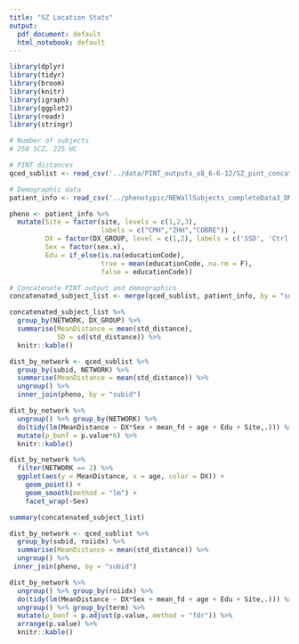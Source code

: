 ```yaml
---
title: "SZ Location Stats"
output:
  pdf_document: default
  html_notebook: default
---
```



```r
library(dplyr)
library(tidyr)
library(broom)
library(knitr)
library(igraph)
library(ggplot2)
library(readr)
library(stringr)
```

```r
# Number of subjects
# 258 SCZ, 225 HC

# PINT distances
qced_sublist <- read_csv('../data/PINT_outputs_s8_6-6-12/SZ_pint_concat_20171218.csv')

# Demographic data
patient_info <- read_csv('../phenotypic/NEWallSubjects_completeData3_DM_not_sexmatched.csv')

pheno <- patient_info %>%
  mutate(Site = factor(site, levels = c(1,2,3),
                       labels = c("CMH","ZHH","COBRE")) ,
         DX = factor(DX_GROUP, level = c(1,2), labels = c('SSD', 'Ctrl')),
         Sex = factor(sex.x),
         Edu = if_else(is.na(educationCode), 
                       true = mean(educationCode, na.rm = F), 
                       false = educationCode))

# Concatenate PINT output and demographics
concatenated_subject_list <- merge(qced_sublist, patient_info, by = "subid")

concatenated_subject_list %>%
  group_by(NETWORK, DX_GROUP) %>%
  summarise(MeanDistance = mean(std_distance),
            SD = sd(std_distance)) %>%
  knitr::kable()
```

```r
dist_by_network <- qced_sublist %>%
  group_by(subid, NETWORK) %>%
  summarise(MeanDistance = mean(std_distance)) %>%
  ungroup() %>%
  inner_join(pheno, by = "subid")  

dist_by_network %>%
  ungroup() %>% group_by(NETWORK) %>%
  do(tidy(lm(MeanDistance ~ DX*Sex + mean_fd + age + Edu + Site,.))) %>%
  mutate(p_bonf = p.value*6) %>%
  knitr::kable()
```
```r
dist_by_network %>%
  filter(NETWORK == 2) %>%
  ggplot(aes(y = MeanDistance, x = age, color = DX)) +
    geom_point() + 
    geom_smooth(method = "lm") + 
    facet_wrap(~Sex)
```

```r
summary(concatenated_subject_list)
```
```r
dist_by_network <- qced_sublist %>%
  group_by(subid, roiidx) %>%
  summarise(MeanDistance = mean(std_distance)) %>%
  ungroup() %>%
 inner_join(pheno, by = "subid")  

dist_by_network %>%
  ungroup() %>% group_by(roiidx) %>%
  do(tidy(lm(MeanDistance ~ DX*Sex + mean_fd + age + Edu + Site,.))) %>%
  ungroup() %>% group_by(term) %>%
  mutate(p_bonf = p.adjust(p.value, method = "fdr")) %>%
  arrange(p.value) %>%         
  knitr::kable()
```


